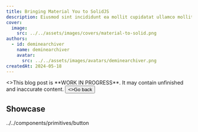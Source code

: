 ```yaml
---
title: Bringing Material You to SolidJS
description: Eiusmod sint incididunt ea mollit cupidatat ullamco mollit labore laborum ea sit consectetur.
cover:
  image:
    src: ../../assets/images/covers/material-to-solid.png
authors:
  - id: deminearchiver
    name: deminearchiver
    avatar:
      src: ../../assets/images/avatars/deminearchiver.png
createdAt: 2024-05-18
---
```



<Aside variant="caution">
  <>This blog post is **WORK IN PROGRESS**. It may contain unfinished and inaccurate content.</>
  <Button
    slot="action"
    variant="error"
    class="not-content"
    href="/blog">
      <ArrowBackIcon slot="leading" width={18} height={18} />
      <>Go back</>
  </Button>
</Aside>

## Showcase
../../components/primitives/button
